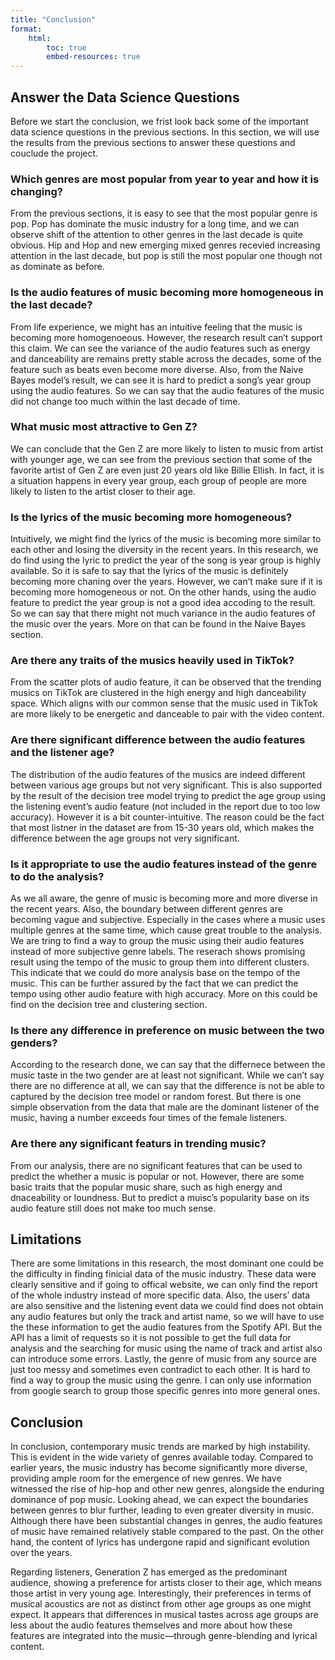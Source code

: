 ```yaml
---
title: "Conclusion"
format: 
    html: 
        toc: true
        embed-resources: true
---
```


## Answer the Data Science Questions

Before we start the conclusion, we frist look back some of the important data science questions in the previous sections. In this section, we will use the results from the previous sections to answer these questions and couclude the project.


### Which genres are most popular from year to year and how it is changing?

From the previous sections, it is easy to see that the most popular genre is pop. Pop has dominate the music industry for a long time, and we can observe shift of the attention to other genres in the last decade is quite obvious. Hip and Hop and new emerging mixed genres recevied increasing attention in the last decade, but pop is still the most popular one though not as dominate as before.

### Is the audio features of music becoming more homogeneous in the last decade?

From life experience, we might has an intuitive feeling that the music is becoming more homogenoeous. However, the research result can't support this claim. We can see the variance of the audio features such as energy and danceability are remains pretty stable across the decades, some of the feature such as beats even become more diverse. Also, from the Naive Bayes model's result, we can see it is hard to predict a song's year group using the audio features. So we can say that the audio features of the music did not change too much within the last decade of time. 


### What music most attractive to Gen Z?

We can conclude that the Gen Z are more likely to listen to music from artist with younger age, we can see from the previous section that some of the favorite artist of Gen Z are even just 20 years old like Billie Ellish. In fact, it is a situation happens in every year group, each group of people are more likely to listen to the artist closer to their age. 


### Is the lyrics of the music becoming more homogeneous? 

Intuitively, we might find the lyrics of the music is becoming more similar to each other and losing the diversity in the recent years. In this research, we do find using the lyric to predict the year of the song is year group is highly available. So it is safe to say that the lyrics of the music is definitely becoming more chaning over the years. However, we can't make sure if it is becoming more homogeneous or not. On the other hands, using the audio feature to predict the year group is not a good idea accoding to the result. So we can say that there might not much variance in the audio features of the music over the years. More on that can be found in the Naive Bayes section. 


### Are there any traits of the musics heavily used in TikTok?

From the scatter plots of audio feature, it can be observed that the trending musics on TikTok are clustered in the high energy and high danceability space. Which aligns with our common sense that the music used in TikTok are more likely to be energetic and danceable to pair with the video content. 


### Are there significant difference between the audio features and the listener age?

The distribution of the audio features of the musics are indeed different between various age groups but not very significant. This is also supported by the result of the decision tree model trying to predict the age group using the listening event's audio feature (not included in the report due to too low accuracy). However it is a bit counter-intuitive. The reason could be the fact that most listner in the dataset are from 15-30 years old, which makes the difference between the age groups not very significant.

### Is it appropriate to use the audio features instead of the genre to do the analysis?

As we all aware, the genre of music is becoming more and more diverse in the recent years. Also, the boundary between different genres are becoming vague and subjective. Especially in the cases where a music uses multiple genres at the same time, which cause great trouble to the analysis. We are tring to find a way to group the music using their audio features instead of more subjective genre labels. The reserach shows promising result using the tempo of the music to group them into different clusters. This indicate that we could do more analysis base on the tempo of the music. This can be further assured by the fact that we can predict the tempo using other audio feature with high accuracy. More on this could be find on the decision tree and clustering section. 

### Is there any difference in preference on music between the two genders?

According to the research done, we can say that the differnece between the music taste in the two gender are at least not significant. While we can't say there are no difference at all, we can say that the difference is not be able to captured by the decision tree model or random forest. But there is one simple observation from the data that male are the dominant listener of the music, having a number exceeds four times of the female listeners. 

### Are there any significant featurs in trending music?

From our analysis, there are no significant features that can be used to predict the whether a music is popular or not. However, there are some basic traits that the popular music share, such as high energy and dnaceability or loundness. But to predict a muisc's popularity base on its audio feature still does not make too much sense. 


## Limitations

There are some limitations in this research, the most dominant one could be the difficulty in finding finicial data of the music industry. These data were clearly sensitive and if going to offical website, we can only find the report of the whole industry instead of more specific data. Also, the users' data are also sensitive and the listening event data we could find does not obtain any audio features but only the track and artist name, so we will have to use the these information to get the audio features from the Spotify API. But the API has a limit of requests so it is not possible to get the full data for analysis and the searching for music using the name of track and artist also can introduce some errors. Lastly, the genre of music from any source are just too messy and sometimes even contradict to each other. It is hard to find a way to group the music using the genre. I can only use information from google search to group those specific genres into more general ones.


## Conclusion

In conclusion, contemporary music trends are marked by high instability. This is evident in the wide variety of genres available today. Compared to earlier years, the music industry has become significantly more diverse, providing ample room for the emergence of new genres. We have witnessed the rise of hip-hop and other new genres, alongside the enduring dominance of pop music. Looking ahead, we can expect the boundaries between genres to blur further, leading to even greater diversity in music. Although there have been substantial changes in genres, the audio features of music have remained relatively stable compared to the past. On the other hand, the content of lyrics has undergone rapid and significant evolution over the years.

Regarding listeners, Generation Z has emerged as the predominant audience, showing a preference for artists closer to their age, which means those artist in very young age. Interestingly, their preferences in terms of musical acoustics are not as distinct from other age groups as one might expect. It appears that differences in musical tastes across age groups are less about the audio features themselves and more about how these features are integrated into the music—through genre-blending and lyrical content.